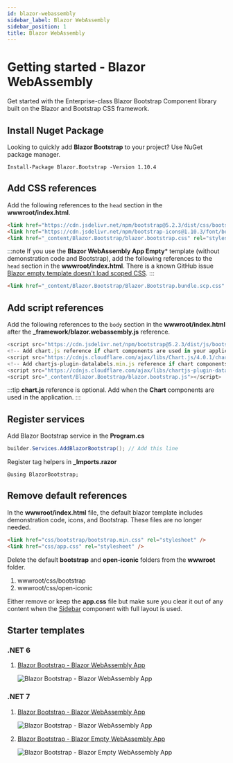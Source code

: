 ```yaml
---
id: blazor-webassembly
sidebar_label: Blazor WebAssembly
sidebar_position: 1
title: Blazor WebAssembly
---
```



# Getting started - Blazor WebAssembly

Get started with the Enterprise-class Blazor Bootstrap Component library built on the Blazor and Bootstrap CSS framework.

<CarbonAd />

## Install Nuget Package

Looking to quickly add **Blazor Bootstrap** to your project? Use NuGet package manager.

```shell
Install-Package Blazor.Bootstrap -Version 1.10.4
```

## Add CSS references

Add the following references to the `head` section in the **wwwroot/index.html**.

```html showLineNumbers
<link href="https://cdn.jsdelivr.net/npm/bootstrap@5.2.3/dist/css/bootstrap.min.css" rel="stylesheet" integrity="sha384-rbsA2VBKQhggwzxH7pPCaAqO46MgnOM80zW1RWuH61DGLwZJEdK2Kadq2F9CUG65" crossorigin="anonymous" />
<link href="https://cdn.jsdelivr.net/npm/bootstrap-icons@1.10.3/font/bootstrap-icons.css" rel="stylesheet" />
<link href="_content/Blazor.Bootstrap/blazor.bootstrap.css" rel="stylesheet" />
```

:::note
If you use the **Blazor WebAssembly App Empty*** template (without demonstration code and Bootstrap), add the following references to the `head` section in the **wwwroot/index.html**. 
There is a known GitHub issue [Blazor empty template doesn't load scoped CSS](https://github.com/dotnet/aspnetcore/issues/43975).
:::

```html showLineNumbers
<link href="_content/Blazor.Bootstrap/Blazor.Bootstrap.bundle.scp.css" rel="stylesheet" />
```

## Add script references

Add the following references to the `body` section in the **wwwroot/index.html** after the **_framework/blazor.webassembly.js** reference.


``` js showLineNumbers
<script src="https://cdn.jsdelivr.net/npm/bootstrap@5.2.3/dist/js/bootstrap.bundle.min.js" integrity="sha384-kenU1KFdBIe4zVF0s0G1M5b4hcpxyD9F7jL+jjXkk+Q2h455rYXK/7HAuoJl+0I4" crossorigin="anonymous"></script>
<!-- Add chart.js reference if chart components are used in your application. -->
<script src="https://cdnjs.cloudflare.com/ajax/libs/Chart.js/4.0.1/chart.umd.js" integrity="sha512-gQhCDsnnnUfaRzD8k1L5llCCV6O9HN09zClIzzeJ8OJ9MpGmIlCxm+pdCkqTwqJ4JcjbojFr79rl2F1mzcoLMQ==" crossorigin="anonymous" referrerpolicy="no-referrer"></script>
<!-- Add chartjs-plugin-datalabels.min.js reference if chart components with data label feature is used in your application. -->
<script src="https://cdnjs.cloudflare.com/ajax/libs/chartjs-plugin-datalabels/2.2.0/chartjs-plugin-datalabels.min.js" integrity="sha512-JPcRR8yFa8mmCsfrw4TNte1ZvF1e3+1SdGMslZvmrzDYxS69J7J49vkFL8u6u8PlPJK+H3voElBtUCzaXj+6ig==" crossorigin="anonymous" referrerpolicy="no-referrer"></script>
<script src="_content/Blazor.Bootstrap/blazor.bootstrap.js"></script>
```

:::tip
**chart.js** reference is optional. Add when the **Chart** components are used in the application.
:::

## Register services

Add Blazor Bootstrap service in the **Program.cs**

```cs showLineNumbers
builder.Services.AddBlazorBootstrap(); // Add this line
```

Register tag helpers in **_Imports.razor**

```razor showLineNumbers
@using BlazorBootstrap;
```

## Remove default references

In the **wwwroot/index.html** file, the default blazor template includes demonstration code, icons, and Bootstrap. 
These files are no longer needed.

``` html showLineNumbers
<link href="css/bootstrap/bootstrap.min.css" rel="stylesheet" />
<link href="css/app.css" rel="stylesheet" />
```

Delete the default **bootstrap** and **open-iconic** folders from the **wwwroot** folder.

1. wwwroot/css/bootstrap
1. wwwroot/css/open-iconic

Either remove or keep the **app.css** file but make sure you clear it out of any content when the [Sidebar](/components/sidebar#full-layout-with-sidebar) component with full layout is used.

## Starter templates

### .NET 6

1. [Blazor Bootstrap - Blazor WebAssembly App](https://github.com/vikramlearning/blazorbootstrap-starter-templates/tree/master/src/BlazorBootstrap.Templates.Starter/NET6.BlazorWebAssemblyApp)

   <img src="https://i.imgur.com/aRV3rJm.png" alt="Blazor Bootstrap - Blazor WebAssembly App" />

### .NET 7

1. [Blazor Bootstrap - Blazor WebAssembly App](https://github.com/vikramlearning/blazorbootstrap-starter-templates/tree/master/src/BlazorBootstrap.Templates.Starter/NET7.BlazorWebAssemblyApp)

   <img src="https://i.imgur.com/4P8u0HR.png" alt="Blazor Bootstrap - Blazor WebAssembly App" />

1. [Blazor Bootstrap - Blazor Empty WebAssembly App](https://github.com/vikramlearning/blazorbootstrap-starter-templates/tree/master/src/BlazorBootstrap.Templates.Starter/NET7.BlazorWebAssemblyAppEmpty)

   <img src="https://i.imgur.com/CBEoZ6P.png" alt="Blazor Bootstrap - Blazor Empty WebAssembly App" />
